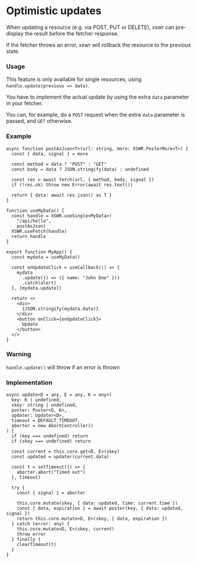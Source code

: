# Optimistic updates

When updating a resource (e.g. via POST, PUT or DELETE), xswr can pre-display the result before the fetcher response.

If the fetcher throws an error, xswr will rollback the resource to the previous state.

### Usage

This feature is only available for single resources, using `handle.update(previous => data)`.

You have to implement the actual update by using the extra `data` parameter in your fetcher.

You can, for example, do a `POST` request when the extra `data` parameter is passed, and `GET` otherwise. 

### Example 

```tsx
async function postAsJson<T>(url: string, more: XSWR.PosterMore<T>) {
  const { data, signal } = more

  const method = data ? "POST" : "GET"
  const body = data ? JSON.stringify(data) : undefined

  const res = await fetch(url, { method, body, signal })
  if (!res.ok) throw new Error(await res.text())

  return { data: await res.json() as T }
}

function useMyData() {
  const handle = XSWR.useSingle<MyData>(
    "/api/hello", 
    postAsJson)
  XSWR.useFetch(handle)
  return handle
}

export function MyApp() {
  const mydata = useMyData()

  const onUpdateClick = useCallback(() => {
    mydata
      .update(() => ({ name: "John Doe" }))
      .catch(alert)
  }, [mydata.update])

  return <>
    <div>
      {JSON.stringify(mydata.data)}
    </div>
    <button onClick={onUpdateClick}>
      Update
    </button>
  </>
}
```

### Warning

`handle.update()` will throw if an error is thrown

### Implementation

```tsx
async update<D = any, E = any, K = any>(
  key: K | undefined,
  skey: string | undefined,
  poster: Poster<D, K>,
  updater: Updater<D>,
  timeout = DEFAULT_TIMEOUT,
  aborter = new AbortController()
) {
  if (key === undefined) return
  if (skey === undefined) return

  const current = this.core.get<D, E>(skey)
  const updated = updater(current.data)

  const t = setTimeout(() => {
    aborter.abort("Timed out")
  }, timeout)

  try {
    const { signal } = aborter

    this.core.mutate(skey, { data: updated, time: current.time })
    const { data, expiration } = await poster(key, { data: updated, signal })
    return this.core.mutate<D, E>(skey, { data, expiration })
  } catch (error: any) {
    this.core.mutate<D, E>(skey, current)
    throw error
  } finally {
    clearTimeout(t)
  }
}
```
